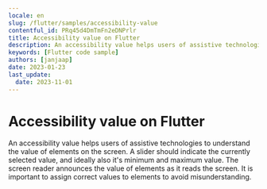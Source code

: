 ```yaml
---
locale: en
slug: /flutter/samples/accessibility-value
contentful_id: PRq45d4DmTmFn2eDNPrlr
title: Accessibility value on Flutter
description: An accessibility value helps users of assistive technologies to understand the value of elements on the screen.
keywords: [Flutter code sample]
authors: [janjaap]
date: 2023-01-23
last_update:
  date: 2023-11-01
---
```


# Accessibility value on Flutter

An accessibility value helps users of assistive technologies to understand the value of elements on the screen. A slider should indicate the currently selected value, and ideally also it's minimum and maximum value. The screen reader announces the value of elements as it reads the screen. It is important to assign correct values to elements to avoid misunderstanding.

<CodeSample id="accessibility-value" locale="en" platform="flutter"/>
